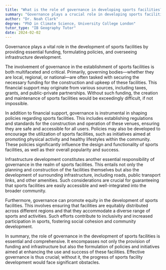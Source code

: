 ```yaml
---
title: "What is the role of governance in developing sports facilities?"
summary: "Governance plays a crucial role in developing sports facilities by providing funding, policy-making, and infrastructure development."
author: "Dr. Noah Clark"
degree: "PhD in Climate Science, University College London"
tutor_type: "IB Geography Tutor"
date: 2024-02-02
---
```


Governance plays a vital role in the development of sports facilities by providing essential funding, formulating policies, and overseeing infrastructure development.

The involvement of governance in the establishment of sports facilities is both multifaceted and critical. Primarily, governing bodies—whether they are local, regional, or national—are often tasked with securing the necessary funding for the construction and upkeep of these facilities. This financial support may originate from various sources, including taxes, grants, and public-private partnerships. Without such funding, the creation and maintenance of sports facilities would be exceedingly difficult, if not impossible.

In addition to financial support, governance is instrumental in shaping policies regarding sports facilities. This includes establishing regulations and standards for the construction and operation of these venues, ensuring they are safe and accessible for all users. Policies may also be developed to encourage the utilization of sports facilities, such as initiatives aimed at promoting physical activity and healthy lifestyles within the community. These policies significantly influence the design and functionality of sports facilities, as well as their overall popularity and success.

Infrastructure development constitutes another essential responsibility of governance in the realm of sports facilities. This entails not only the planning and construction of the facilities themselves but also the development of surrounding infrastructure, including roads, public transport links, and other amenities. Such considerations are crucial for guaranteeing that sports facilities are easily accessible and well-integrated into the broader community.

Furthermore, governance can promote equity in the development of sports facilities. This involves ensuring that facilities are equitably distributed across different regions and that they accommodate a diverse range of sports and activities. Such efforts contribute to inclusivity and increased participation in sports, fostering social cohesion and community development.

In summary, the role of governance in the development of sports facilities is essential and comprehensive. It encompasses not only the provision of funding and infrastructure but also the formulation of policies and initiatives aimed at enhancing the use and success of these facilities. Effective governance is thus crucial; without it, the progress of sports facility development would face significant obstacles.
    
